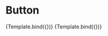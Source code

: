 

<Meta title="Components/Button" component={Button} />


# Button

<Canvas>
  <Story
    name="Basic"
    args={{
      isDisabled: false,
    }}
    argTypes={{
      variant: {
        options: ['primary'],
        control: { type: 'radio' },
        defaultValue: 'primary',
      },
      size: {
        options: ['md', 'lg', 'xl'],
        control: { type: 'radio' },
        defaultValue: 'lg',
      },
    }}
  >
    {Template.bind({})}
  </Story>
</Canvas>

<Canvas>
  <Story
    name="Disabled"
    args={{
      isDisabled: true,
    }}
  >
    {Template.bind({})}
  </Story>
</Canvas>
